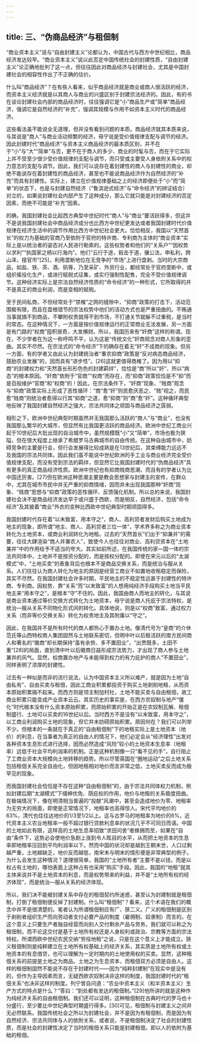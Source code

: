 ```yaml
---
---
---
```

title: 三、“伪商品经济”与租佃制
---




“商业资本主义”说与“自由封建主义”论都认为，中国古代与西方中世纪相比，商品经济发达较早。“商业资本主义”说以此否定中国传统社会的封建性质，“自由封建主义”论正确地批判了这一点，但往往因此对商品经济与封建社会，尤其是中国封建社会的相容性作出了不正确的估价。

什么叫“商品经济”？在有些人看来，似乎商品经济就是商业或商人很活跃的经济，而资本主义经济就是以其商人与商业的兴盛区别于封建宗法经济的。因此，有的书在谈论封建社会内部的商品经济时，往往强调它是“小”商品生产或“简单”商品经济，强调它是自然经济的“补充”，强调其规模与作用不如资本主义时代的商品经济。

这些看法虽不能说全无道理，但并没有看到问题的本质。商品经济就其本质来说，与其说是“商人”与商业活动频繁的经济，毋宁说是受价值规律支配与调节的经济。因此封建时代“商品经济”与资本主义商品经济的最本质区别，并不在于“小”与“大”“简单”与否，更不在于商人的多少、商业的时髦与否，而在于它实际上并不受至少很少受价值规律的支配与调节，而只受或主要受人身依附关系中的权力意志的支配与调节。因此，我们可以说存在着封建性的商人与封建性的商业，却绝不能说存在着封建性的商品经济，甚至也不能说商品经济作为自然经济的“补充”而具有封建性。实际上，建立在价值规律基础之上的经济即便处于“小”而“简单”的状态下，也是与封建自然经济（“鲁滨逊式经济”与“命令经济”的辨证结合）对立的，如果说封建社会内部产生了这种成分，那么它就只能是对封建经济的否定因素，而绝不可能是“补充”因素。

的确，我国封建社会比起西方典型中世纪时代“商人”与“商业”要活跃得多，但这并不是说我国封建社会中商品经济成分也比西方中世纪更发达或者我国封建时代价值规律在经济生活中的调节作用比西方中世纪社会更大。恰恰相反，我国以“天然首长”的权力为基础的官商乃至依附于官府的特许商、专利商为主体的“商业资本”实际上是以统治者的姿态对人民进行勒索的。这些权势者和他们的“关系户”“因权势以求利”“执国家之柄以行海内”。他们“云行于途，毂击于道，攘公法，申私利，跨山泽，擅官市”[25]，利用垄断地位在无竞争的“市场”上进行盘剥。当时的大宗商品，如盐、铁、茶、酒、矾等，乃至采矿、外贸行业，都经常处于官府垄断中，或组织徭役化生产，或进行赋税式征集，或实行强制性配售，完全不受价值规律调节。这种经济实际上是宗法自然经济性质的“命令经济”的一种形式，它所取得的并不是真正的商业利润，而是变相的赋税。

至于民间私商，不但经常处于“禁榷”之网的缝隙中，“抑商”政策的打击下，活动范围极有限，而且在盘根错节的宗法权势中他们的活动方式也是严重扭曲的。不贿通当事就搞不到商品，不攀附权贵就得不到市场，不打通关节就躲不过重税，是当时的常态。在这种情况下，一方面是按价值规律运行的正常商业无法发展，另一方面是有门路的“权商”囤积居奇，大发横财。所以，我国历来有“奸商”这样的称谓。现在，不少学者在为这一称呼鸣不平，认为这是“传统文化”奸商观念对商人形象的歪曲。其实不尽然。在宗法式的“命令经济”下的确存在着无“奸”不成商的现象。但另一方面，有的学者又由此认为封建统治者“重农抑商”政策是“反对病态商品经济，鼓励农业发展”的，因而具有“进步性”。[26]这就更值得商榷了。因为用以“抑商”的封建权力和“天然首长形形色色的封建羁绊”，恰恰是“商”所以“奸”、所以“病态”的根本原因。“奸商”依附于“官商”“权商”而存在，而“抑商”政策恰恰是不“抑”而是百般维护“官商”和“权商”的！因此，在宗法条件下，“奸商”现象、“贱商”观念与“抑商”政策实际上形成了恶性循环：“商”愈“奸”则民愈厌恶之、“贱”视之，而民愈“贱商”则统治者愈得以行其“抑商”之道，愈“抑商”则“商”愈“奸”。这种循环典型地反映了我国封建自然经济之强大，宗法共同体之顽固与商品经济之孱弱。

相形之下，欧洲中世纪典型时期虽然并无我国那么活跃的“商人”与“商业”，也没有我国那么繁华的大城市，但显然有比我国更活跃的商品经济。欧洲中世纪工商业兴起于10世纪后大批出现的自治城市中，虽然规模既“小”又“简单”，市场也极为狭隘，但在很大程度上继承了希腊罗马古典城市的自由传统。在这种自由城市中，妨碍竞争的主要是行会，但行会发展得比较成熟是在13世纪后，其束缚能力远远不及我国的宗法共同体。因此我们虽不能说中世纪欧洲的手工业与商业经济完全受价值规律支配，而没有受到宗法的羁绊，但显然它比我国封建时代的“伪商品经济”具有更多的真正商品经济性质。欧洲中世纪也有抑商贱商思潮，而且有的学者认为比中国还厉害。[27]但在欧洲这种思潮主要是教会思想家与封建主的宣传，在群众中，尤其在城市市民中并无严重的抑商情绪，因而并未出现我国那种“奸商”现象、“贱商”思想与“抑商”政策的恶性循环、反馈强化机制。所以总的来说，我国封建社会决不是商品经济发达早于或兴盛于西欧，而是相反，自然经济，包括“命令经济”及其披着“商业”外衣的变种比西欧中世纪典型时期顽固得多。

我国封建时代存在着“以末致富，用本守之”，商人、高利贷者发财后购买土地成为地主的现象，即所谓“地主、商人、高利贷者三位一体”，学术界多称之为商业资本转化为土地资本，或商业利润转化为地租。过去的“天然首长”们出于“抑兼并”的需要，往往大肆渲染“商人并兼农人”，致使今人也往往对商业、高利贷资本在“土地兼并”中的作用给予不适当的夸大。其实如前所述，在我国传统的家—国一体的宗法共同体中，土地并不是按资分配的，而是按权分配的。即使在宋元以后的“太湖模式”中，“土地买卖”的表象背后也根本不是商品交换关系，而是统治与服从关系。人们往往认为商人转化为地主的原因是经营工商业不如置地收租稳定而保险，其实不尽然。在我国封建社会许多时期，平民地主的不稳定性远甚于封建性的特许商、专利商。因权势、靠“关系”而“以末致富”的人想用纯经济手段购买土地当平民地主来“用本守之”，是根本“守”不住的。因此，我国由商人而地主的转化，与其说是商业资本通过等价交换方式转化为土地资本，毋宁说是商人托庇于宗法特权，是统治—服从关系不同物化形式间的转化。具体地说，则是以“权商”致富，通过权力关系（而非等价交换关系）转化为权贵地主及其附庸以“守之”。

因此，在我国并不是所有时代的商人都热心于置办土地。像清代号为“皇商”的介休范氏等山西特权商人集团固然与土地联系密切，但明中叶以后极活跃的南方民间商人和著名的“徽商”却长期保持“虽有余赀、多不置田业”，“出贾既多，土田不重”[28]的局面，直到清中叶以后徽商日益形成宗法势力，才出现了商人参与土地兼并的风气。显然，权商置办地产与未能得到权力的有力庇护的商人“不置田业”，同样表明了浓厚的封建性。

过去有一种似是而非的流行说法，认为中国资本主义所以难产，就是因为土地“自由私有”、自由买卖与租佃，因此工商业积累都投资于购买土地剥削地租，从而资本原始积累搞不起来。而西方则是领主制加村社，土地不能买卖与自由租佃，故工商业积累只能变成产业资本云云。其实历史的事实是，在西方农奴制与地产“僵化”时代根本没有什么资本原始积累，而原始积累的开始正是在农奴制瓦解、租佃制盛行、土地可以买卖的16世纪以后。当时西方不是没有“以末致富，用本守之”，以工商业利润购买土地的现象，但它并未妨碍原始积累。原因何在？我们可以列举不少。但根本的一条就在于真正的“自由租佃制”下的地租实际上是土地资本（地价）的利息，在当事者为真正的自由人的情况下，他们必定会从“经济理性”出发对各种资本生息形式进行选择，因而必然造成“风险”较小的土地资本生息率（地租率）远低于社会平均利润率的机制。正是这种机制像一只“看不见的手”，自行阻止了工商业资本大规模向土地转移的趋势。所以尽管英国在“圈地运动”之后土地关系包括租佃关系完全自由化，但因地租相对地价而言非常之低，土地买卖反而成为极罕见的现象。

而我国封建社会恰恰是不存在这种“自由租佃制”的，由于宗法共同体权力机制，例如封建后期“太湖模式”下缙绅优免、荫庇权的作用，地价与地租的关系极度扭曲。在极端情况下，像在明清相当普遍的“投献”风潮中，甚至会造成地价为零、地租率为无穷大的局面，即使是正常情况下，地租率也高得惊人。宋代平均地价的63%，清代也往往达地价的1/3至1/2以上。这与古罗马的地租率为地价的6%，近代资本主义农业地租率一般不超过银行贷款利息率的状况几乎不可同日而语。中国的土地如此有限，这样高的土地生息率招致“求田问舍”者蜂拥而至，如果在“自由”条件下，这势必会使地价急剧上涨到令人眩目的水平，从而把土地资本的生息率即地租率压回到平均利润率以下。然而中国的状况却是越到王朝末世，人口过剩越严重，土地越缺乏，地价反而越低，南宋末与明末的情形便是非常典型的例子。为什么会发生这种情况？道理很简单，我国的“土地所有者”主要不是以钱，而是以权占有土地的，哪怕表面上这种占有也采用“购买”手段。因此，我国的“地租”就其主体来说并不是土地资本的利息，而是权势带来的利益，并不是“土地所有权的经济体现”，而是统治—服从关系的经济体现。

所以，我们决不能被封建关系中存在的租佃契约所迷惑，甚至认为封建制就是租佃制，打倒了租佃制便反掉了封建制。什么叫“租佃制”？看来，这个术语在我们的概念中并不是很清楚的。笔者认为所谓租佃制应有广、狭二义。广义的租佃制是区别于剥削者组织生产而向劳动者支付必要产品的制度（雇佣制、奴隶制）而言的。在这个意义上只要生产者独自经营而向别人交付剩余产品与劳务，我们就可以称之为租佃制，而不论这交付是基于土地所有权还是人身权利或政治、宗教等方面的宗法特权。所谓西欧中世纪农民交纳“劳役地租”之说，只是在这个意义上才能成立。狭义租佃制则是纯粹建立在土地所有权基础上的经济关系，其实质是土地所有权或土地资本的有息借贷，也可以理解为一定时期内的土地使用权的买卖。显然，这种租佃关系的前提是土地之为商品，土地之为生息资本，而租佃双方必须是自由人。这样的租佃制固然不能说不存在于封建时代——因为“纯粹封建制”在现实中是没有的，但作为主导因素而言，无疑西欧农奴制决非这样的制度，我国封建时代的“租佃关系”也决非这样的制度。列宁曾自问道：“农业中资本主义（和半资本主义）生产方式的特点是什么？”答曰：“到处都有发达的租佃制。”[29]他所讲的就是这种作为纯经济关系的自由租佃制。我们还可以证明，这种租佃制在古典时代的罗马也十分盛行，至少要比中世纪典型时期盛行得多。[30]可见，租佃制与封建主义之间并无必然联系。我国传统社会之所以为封建社会，并不是因为有租佃制，而是因为有自然经济、宗法共同体与人的依附关系，或者说，不是租佃制决定了社会的封建性质，而是社会的封建性决定了当时的租佃关系只能是封建租佃，即以人的依附为基础的租佃。